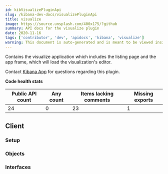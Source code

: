 ```yaml
---
id: kibVisualizePluginApi
slug: /kibana-dev-docs/visualizePluginApi
title: visualize
image: https://source.unsplash.com/400x175/?github
summary: API docs for the visualize plugin
date: 2020-11-16
tags: ['contributor', 'dev', 'apidocs', 'kibana', 'visualize']
warning: This document is auto-generated and is meant to be viewed inside our experimental, new docs system. Reach out in #docs-engineering for more info.
---
```


Contains the visualize application which includes the listing page and the app frame, which will load the visualization's editor.

Contact [Kibana App](https://github.com/orgs/elastic/teams/kibana-app) for questions regarding this plugin.

**Code health stats**

| Public API count  | Any count | Items lacking comments | Missing exports | 
|-------------------|-----------|------------------------|-----------------|
| 24 | 0 | 23 | 1 |

## Client

### Setup
<DocDefinitionList data={[visualizeObj.client.setup]}/>

### Objects
<DocDefinitionList data={visualizeObj.client.objects}/>

### Interfaces
<DocDefinitionList data={visualizeObj.client.interfaces}/>

